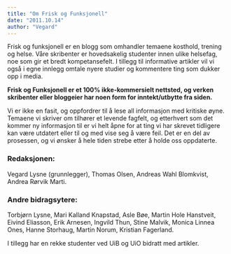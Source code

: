 ```yaml
---
title: "Om Frisk og Funksjonell"
date: "2011.10.14"
author: "Vegard"
---
```


Frisk og funksjonell er en blogg som omhandler temaene kosthold, trening og helse. Våre skribenter er hovedsakelig studenter innen ulike helsefag, noe som gir et bredt kompetansefelt. I tillegg til informative artikler vil vi også i egne innlegg omtale nyere studier og kommentere ting som dukker opp i media.

**Frisk og Funksjonell er et 100% ikke-kommersielt nettsted, og verken skribenter eller bloggeier har noen form for inntekt/utbytte fra siden.**

Vi er ikke en fasit, og oppfordrer til å lese all informasjon med kritiske øyne. Temaene vi skriver om tilhører et levende fagfelt, og etterhvert som det kommer ny informasjon til er vi helt åpne for at ting vi har skrevet tidligere kan være utdatert eller til og med vise seg å være feil. Det er en del av prosessen, og vi ønsker å hele tiden strebe etter å holde oss oppdaterte.

### Redaksjonen:

Vegard Lysne (grunnlegger), Thomas Olsen, Andreas Wahl Blomkvist, Andrea Rørvik Marti.

### Andre bidragsytere:

Torbjørn Lysne, Mari Kalland Knapstad, Asle Bøe, Martin Hole Hanstveit, Eivind Eliasson, Erik Arnesen, Ingvild Thun, Stine Malvik, Monica Linnea Ones, Hanne Storhaug, Martin Norum, Kristian Fagerland.

I tillegg har en rekke studenter ved UiB og UiO bidratt med artikler.
